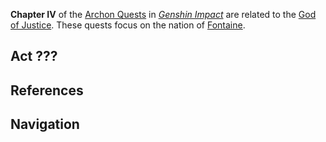 {{Upcoming}}
{{Chapter Infobox
|image           = Element Hydro.png
|type            = Archon
|prev            = Chapter III
|next            = Chapter V
|featuredAct     = Masquerade of the Guilty
}}
'''Chapter IV''' of the [[Archon Quests]] in ''[[Genshin Impact]]'' are related to the [[God of Justice]]. These quests focus on the nation of [[Fontaine]].

{{Quote|The God of Justice lives for the spectacle of the courtroom, seeking to judge all other gods. But even she knows not to make an enemy of the divine.|[[Dainsleif]]|Teyvat Chapter Storyline Preview<ref>YouTube: [https://www.youtube.com/watch?TAlKhARUcoY Teyvat Chapter Storyline Preview]</ref>}}

==Act ???==
{{Main|Masquerade of the Guilty}}

==References==
{{Reflist}}

==Navigation==
{{Archon Quest Navbox|chapter=Chapter IV}}